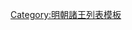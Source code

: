 {{ming|title=明朝奉新國諸王|ed=奉新國|head=[[正德 (明朝)|正德]]六年（[[1511年]]）封。|
{{ming/title}}
{{ming/list|奉新榮憲王|[[朱睦椔]]|朱安㶇、庶六子|[[1511年]]—[[1536年]]|正德六年封。[[嘉靖]]十五年薨。}}
{{ming/list|奉新恭僖王|[[朱勤𤈪]]|朱睦椔、庶一子|[[1539年]]—[[1576年]]|嘉靖十八年襲封。[[萬曆]]四年薨。}}
{{ming/list|奉新莊靖王|[[朱朝𡋺]]|朱勤𤈪、庶一子|[[1594年]]—[[1601年]]|嘉靖四十一年封[[长子 (封号)|長子]]。萬曆二十二年襲封。二十九年薨。}}
{{ming/list|奉新王|[[朱在錝]]|朱朝𡋺、庶一子|[[1604年]]—[[1616年]]|萬曆三十二年襲封。四十四年薨。}}
{{ming/list|奉新王|[[朱肅滋]]|朱在錝、子|[[1624年]]—[[1646年]]|[[天启 (明朝)|天啟]]四年六月襲封。[[隆武]]二年薨。}}
{{ming/list|奉新王|[[朱朝逵]]|朱勤𤈪、子|[[1646年]]後—[[1683年]]|不知何年襲封。[[永曆 (南明)|永曆]]三十七年降清。}}
}}<noinclude>
[[Category:明朝諸王列表模板]]
</noinclude>